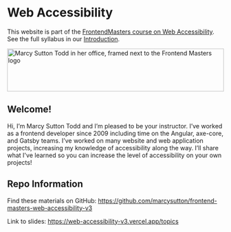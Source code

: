 

# Web Accessibility

This website is part of the [FrontendMasters course on Web Accessibility](https://frontendmasters.com/courses/react-accessibility/). See the full syllabus in our [Introduction](/topics/introduction/overview).

<div className="w-auto px-0 pt-4 lg:px-0">
    <img
      alt="Marcy Sutton Todd in her office, framed next to the Frontend Masters logo"
      src="./bio-banner-black.jpg"
      height="100"
      width="100%"
    />
</div>

## Welcome!

Hi, I’m Marcy Sutton Todd and I’m pleased to be your instructor. I’ve worked as a frontend developer since 2009 including time on the Angular, axe-core, and Gatsby teams. I’ve worked on many website and web application projects, increasing my knowledge of accessibility along the way. I’ll share what I've learned so you can increase the level of accessibility on your own projects!

## Repo Information

Find these materials on GitHub: https://github.com/marcysutton/frontend-masters-web-accessibility-v3

Link to slides: https://web-accessibility-v3.vercel.app/topics
